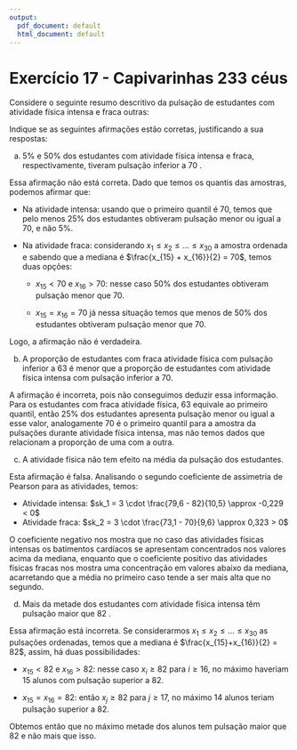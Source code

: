 ---
output:
  pdf_document: default
  html_document: default
---
# Exercício 17 - Capivarinhas 233 céus


Considere o seguinte resumo descritivo da pulsação de estudantes com atividade física intensa e fraca outras:

\begin{table}[H]
\begin{tabular}{ccccccccc}
\hline Atividade & $\mathrm{N}$ & Média & Mediana & DP & Min & Max & Q1 & Q3 \\
\hline Intensa & 30 & 79,6 & 82 & 10,5 & 62 & 90 & 70 & 85 \\
\hline Fraca & 30 & 73,1 & 70 & 9,6 & 58 & 92 & 63 & 77 \\
\hline
\end{tabular}
\begin{tablenotes}\footnotesize
\item DP: desvio padrão, Q1: primeiro quartil, Q3: terceiro quartil
\end{tablenotes}
\end{table}



Indique se as seguintes afirmações estão corretas, justificando a sua respostas:

a) $5 \%$ e $50 \%$ dos estudantes com atividade física intensa e fraca, respectivamente, tiveram pulsação inferior a 70 .

Essa afirmação não está correta. Dado que temos os quantis das amostras, podemos afirmar que:

* Na atividade intensa: usando que o primeiro quantil é 70, temos que pelo menos 25% dos estudantes obtiveram pulsação menor ou igual a 70, e não 5%.  

* Na atividade fraca: considerando $x_1 \leq x_2 \leq … \leq x_{30}$ a amostra ordenada e sabendo que a mediana é $\frac{x_{15} + x_{16}}{2} = 70$, temos duas opções:

    * $x_{15} < 70$ e $x_{16} > 70$: nesse caso 50% dos estudantes obtiveram pulsação menor que 70.

    * $x_{15} = x_{16} = 70$ já nessa situação temos que menos de 50% dos estudantes obtiveram pulsação menor que 70.
    
Logo, a afirmação não é verdadeira.

b) A proporção de estudantes com fraca atividade física com pulsação inferior a 63 é menor que a proporção de estudantes com atividade física intensa com pulsação inferior a $70$.

A afirmação é incorreta, pois não conseguimos deduzir essa informação. Para os estudantes com fraca atividade física, 63 equivale ao primeiro quantil, então 25% dos estudantes apresenta pulsação menor ou igual a esse valor, analogamente 70 é o primeiro quantil para a amostra da pulsações durante atividade física intensa, mas não temos dados que relacionam a proporção de uma com a outra.

c) A atividade física não tem efeito na média da pulsação dos estudantes.

Esta afirmação é falsa. Analisando o segundo coeficiente de assimetria de Pearson para as atividades, temos:

* Atividade intensa: $sk_1 = 3 \cdot \frac{79,6 - 82}{10,5} \approx -0,229 < 0$
* Atividade fraca: $sk_2 = 3 \cdot \frac{73,1 - 70}{9,6} \approx 0,323 > 0$

O coeficiente negativo nos mostra que no caso das atividades físicas intensas os batimentos cardíacos se apresentam concentrados nos valores acima da mediana, enquanto que o coeficiente positivo das atividades físicas fracas nos mostra uma concentração em valores abaixo da mediana, acarretando que a média no primeiro caso tende a ser mais alta que no segundo.

d) Mais da metade dos estudantes com atividade física intensa têm pulsação maior que 82 .

Essa afirmação está incorreta. Se considerarmos $x_1 \leq x_2 \leq … \leq x_{30}$ as pulsações ordenadas, temos que a mediana é $\frac{x_{15}+x_{16}}{2} = 82$, assim, há duas possibilidades:

* $x_{15} < 82$ e $x_{16} > 82$: nesse caso $x_i \geq 82$ para $i \geq 16$, no máximo haveriam 15 alunos com pulsação superior a 82.

* $x_{15} = x_{16} = 82$: então $x_j \geq 82$ para $j \geq 17$, no máximo 14 alunos teriam pulsação superior a 82.

Obtemos então que no máximo metade dos alunos tem pulsação maior que 82 e não mais que isso.



